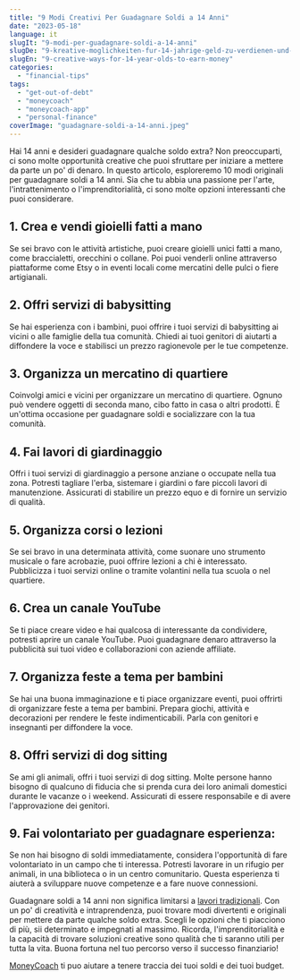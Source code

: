 ```yaml
---
title: "9 Modi Creativi Per Guadagnare Soldi a 14 Anni"
date: "2023-05-18"
language: it
slugIt: "9-modi-per-guadagnare-soldi-a-14-anni"
slugDe: "9-kreative-moglichkeiten-fur-14-jahrige-geld-zu-verdienen-und-wichtige-fahigkeiten-zu-erlernen"
slugEn: "9-creative-ways-for-14-year-olds-to-earn-money"
categories: 
  - "financial-tips"
tags: 
  - "get-out-of-debt"
  - "moneycoach"
  - "moneycoach-app"
  - "personal-finance"
coverImage: "guadagnare-soldi-a-14-anni.jpeg"
---
```

Hai 14 anni e desideri guadagnare qualche soldo extra? Non preoccuparti, ci sono molte opportunità creative che puoi sfruttare per iniziare a mettere da parte un po' di denaro. In questo articolo, esploreremo 10 modi originali per guadagnare soldi a 14 anni. Sia che tu abbia una passione per l'arte, l'intrattenimento o l'imprenditorialità, ci sono molte opzioni interessanti che puoi considerare.

## 1\. Crea e vendi gioielli fatti a mano
Se sei bravo con le attività artistiche, puoi creare gioielli unici fatti a mano, come braccialetti, orecchini o collane. Poi puoi venderli online attraverso piattaforme come Etsy o in eventi locali come mercatini delle pulci o fiere artigianali.
## 2\. Offri servizi di babysitting
Se hai esperienza con i bambini, puoi offrire i tuoi servizi di babysitting ai vicini o alle famiglie della tua comunità. Chiedi ai tuoi genitori di aiutarti a diffondere la voce e stabilisci un prezzo ragionevole per le tue competenze.
## 3\. Organizza un mercatino di quartiere
Coinvolgi amici e vicini per organizzare un mercatino di quartiere. Ognuno può vendere oggetti di seconda mano, cibo fatto in casa o altri prodotti. È un'ottima occasione per guadagnare soldi e socializzare con la tua comunità.
## 4\. Fai lavori di giardinaggio
Offri i tuoi servizi di giardinaggio a persone anziane o occupate nella tua zona. Potresti tagliare l'erba, sistemare i giardini o fare piccoli lavori di manutenzione. Assicurati di stabilire un prezzo equo e di fornire un servizio di qualità.
## 5\. Organizza corsi o lezioni
Se sei bravo in una determinata attività, come suonare uno strumento musicale o fare acrobazie, puoi offrire lezioni a chi è interessato. Pubblicizza i tuoi servizi online o tramite volantini nella tua scuola o nel quartiere.
## 6\. Crea un canale YouTube
Se ti piace creare video e hai qualcosa di interessante da condividere, potresti aprire un canale YouTube. Puoi guadagnare denaro attraverso la pubblicità sui tuoi video e collaborazioni con aziende affiliate.
## 7\. Organizza feste a tema per bambini
Se hai una buona immaginazione e ti piace organizzare eventi, puoi offrirti di organizzare feste a tema per bambini. Prepara giochi, attività e decorazioni per rendere le feste indimenticabili. Parla con genitori e insegnanti per diffondere la voce.
## 8\. Offri servizi di dog sitting
Se ami gli animali, offri i tuoi servizi di dog sitting. Molte persone hanno bisogno di qualcuno di fiducia che si prenda cura dei loro animali domestici durante le vacanze o i weekend. Assicurati di essere responsabile e di avere l'approvazione dei genitori.
## 9\. Fai volontariato per guadagnare esperienza:
Se non hai bisogno di soldi immediatamente, considera l'opportunità di fare volontariato in un campo che ti interessa. Potresti lavorare in un rifugio per animali, in una biblioteca o in un centro comunitario. Questa esperienza ti aiuterà a sviluppare nuove competenze e a fare nuove connessioni.

Guadagnare soldi a 14 anni non significa limitarsi a [lavori tradizionali](/blog/come-fare-soldi-strategie-e-consigli-efficaci-per-aumentare-il-tuo-reddito). Con un po' di creatività e intraprendenza, puoi trovare modi divertenti e originali per mettere da parte qualche soldo extra. Scegli le opzioni che ti piacciono di più, sii determinato e impegnati al massimo. Ricorda, l'imprenditorialità e la capacità di trovare soluzioni creative sono qualità che ti saranno utili per tutta la vita. Buona fortuna nel tuo percorso verso il successo finanziario!

[MoneyCoach](/it) ti puo aiutare a tenere traccia dei tuoi soldi e dei tuoi budget.